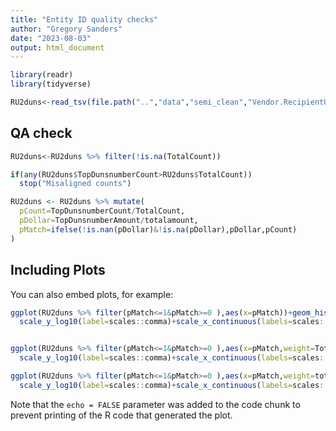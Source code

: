 ```yaml
---
title: "Entity ID quality checks"
author: "Gregory Sanders"
date: "2023-08-03"
output: html_document
---
```


```r
library(readr)
library(tidyverse)

RU2duns<-read_tsv(file.path("..","data","semi_clean","Vendor.RecipientUEItopDunsnumber.txt"),na="NULL")
```

## QA check



```r
RU2duns<-RU2duns %>% filter(!is.na(TotalCount))

if(any(RU2duns$TopDunsnumberCount>RU2duns$TotalCount))
  stop("Misaligned counts")

RU2duns <- RU2duns %>% mutate(
  pCount=TopDunsnumberCount/TotalCount,
  pDollar=TopDunsnumberAmount/totalamount,
  pMatch=ifelse(!is.nan(pDollar)&!is.na(pDollar),pDollar,pCount)
)

```

## Including Plots

You can also embed plots, for example:

```r

ggplot(RU2duns %>% filter(pMatch<=1&pMatch>=0 ),aes(x=pMatch))+geom_histogram()+coord_cartesian(xlim=c(0,1))+
  scale_y_log10(label=scales::comma)+scale_x_continuous(labels=scales::percent)


ggplot(RU2duns %>% filter(pMatch<=1&pMatch>=0 ),aes(x=pMatch,weight=TotalCount))+geom_histogram()+coord_cartesian(xlim=c(0,1))+
  scale_y_log10(label=scales::comma)+scale_x_continuous(labels=scales::percent)

ggplot(RU2duns %>% filter(pMatch<=1&pMatch>=0 ),aes(x=pMatch,weight=totalamount))+geom_histogram()+coord_cartesian(xlim=c(0,1))+
  scale_y_log10(label=scales::comma)+scale_x_continuous(labels=scales::percent)
```

Note that the `echo = FALSE` parameter was added to the code chunk to prevent printing of the R code that generated the plot.
